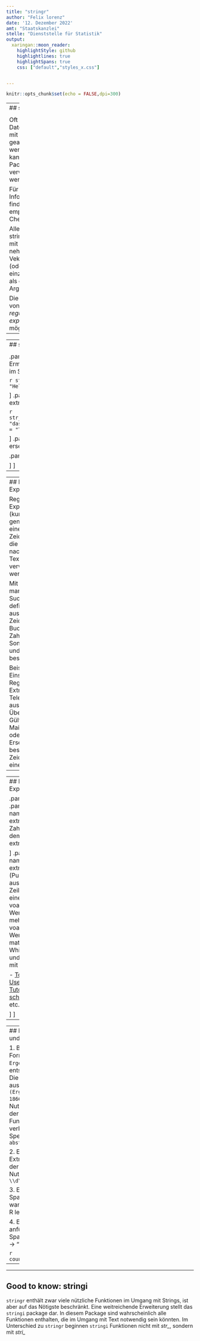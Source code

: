 ---
title: "stringr"
author: "Felix lorenz"
date: '12. Dezember 2022'
amt: "Staatskanzlei"
stelle: "Dienststelle für Statistik"
output: 
  xaringan::moon_reader:
    highlightStyle: github
    highlightlines: true
    highlightSpans: true
    css: ["default","styles_x.css"]


---





```{r setup, include=FALSE}
knitr::opts_chunk$set(echo = FALSE,dpi=300)
```





----
## stringr

<figure class="logo-fig logo-fig-small">
  <a href='https://stringr.tidyverse.org' target="_blank">
    <img src='https://stringr.tidyverse.org/logo.png' class='logo'/>
  </a>
</figure>

Oft muss in der Datenaufbereitung mit Text (=strings) gearbeitet werden. Dafür kann das `stringr` Package verwendet werden.

Für detailliertere Informationen findet sich [hier](https://github.com/rstudio/cheatsheets/blob/main/strings.pdf) ein empfehlenswertes Cheatsheet

Alle Funktionen in stringr beginnen mit str_ und nehmen einen Vektor von Strings (oder einen einzelnen String) als erstes Argument.

Die verwendung von sogenannten *regular expressions* ist möglich.

---
----
## stringr

<figure class="logo-fig logo-fig-small">
  <a href='https://stringr.tidyverse.org' target="_blank">
    <img src='https://stringr.tidyverse.org/logo.png' class='logo'/>
  </a>
</figure>

.panelset[
.panel[.panel-name[str_detect]
Ermitteln, ob eine bestimmte Zeichenfolge im String enthalten ist.
```{r, message=FALSE}
library(stringr)
```

```{r, echo=TRUE}
str_detect(c("Das ist ein Test", "Hello World"),
           pattern = "Test")
```

]
.panel[.panel-name[str_extract]
Text extrahieren

```{r, echo=TRUE}
str_extract(c("dasisteinTestmitstrings",
              "das_ist_ein_Test_mit_strings"), 
            pattern = "Test")
```

]
.panel[.panel-name[str_replace]
Text ersetzen
```{r, echo=TRUE}
str_replace(c("dasisteinTestmitstrings",
              "das_ist_ein_Test_mit_strings_Test"), 
            pattern = "Test",
            replacement = "Versuch")
```
**ACHTUNG:** `str_replace` ersetzt das Pattern lediglich beim ersten Auftreten. Soll jedes Auftreten innerhalb des Strings ersetzt werden, muss die `str_replace_all` Funktion verwendet werden.
]
.panel[.panel-name[str_remove]
Text entfernen
```{r, echo=TRUE}
str_remove(c("dasisteinTestmitstrings",
              "das_ist_ein_Test_mit_strings"), 
            pattern = "Test")
```
**ACHTUNG:** `str_remove` entfernt das Pattern lediglich beim ersten Auftreten. Soll jedes Auftreten innerhalb des Strings entfernt werden, muss die `str_remove_all` Funktion verwendet werden.
]

.panel[.panel-name[str_split]
Text zerteilen
```{r, echo=TRUE}
str_split(c("dasisteinTestmitstrings",
              "das_ist_ein_Test_mit_strings"), 
            pattern = "_")
```
`str_split_fixed` und `str_split_n` sind verwandte Funktionen, die ebenfalls Text zerteilen können un zusätzliche Spezifikationen erlauben.
]
.panel[.panel-name[str_trim]
Leerzeichen an Anfang und Ende eines Strings entfernen
```{r, echo=TRUE}
str_trim(c("    Hello World      ", "    Test"))
```

]
]

---
----
## Regular Expressions
<figure class="logo-fig logo-fig-small">
  <a href='https://stringr.tidyverse.org' target="_blank">
    <img src='https://stringr.tidyverse.org/logo.png' class='logo'/>
  </a>
</figure>

Regular Expressions (kurz "Regex" genannt) sind eine Art von Zeichenfolgen, die zur Suche nach Mustern in Texten verwendet werden. 

Mit Regex kann man komplexe Suchmuster definieren, die aus bestimmten Zeichenfolgen, Buchstaben, Zahlen, Sonderzeichen und Platzhaltern bestehen.

Beispiele für den Einsatz von Regex sind das Extrahieren von Telefonnummern aus Texten, das Überprüfen der Gültigkeit von E-Mail-Adressen oder das Ersetzen von bestimmten Zeichenfolgen in einer Datei.

---
----
## Regular Expressions: Beispiele
<figure class="logo-fig logo-fig-small">
  <a href='https://stringr.tidyverse.org' target="_blank">
    <img src='https://stringr.tidyverse.org/logo.png' class='logo'/>
  </a>
</figure>

.panelset[
.panel[.panel-name[Telefonnummern extrahieren]
- Jede Zahl (digit) kann mit dem regex `\d` extrahiert werden.
```{r, echo=TRUE}
str_extract_all(c("Meine Nummer ist die 058345-5367",
                  "Meine Adresse ist Grabenstrasse 8, 8510 Frauenfeld"), 
                pattern = "\\d{6}-\\d{4}")
```


]
.panel[.panel-name[Email extrahieren]
-  `.` (Punkt): matcht alles ausser Zeilenumbrüche
- `+`: einer oder mehr des voangengangenen Wertes
- `*`: null oder mehr des voangengangenen Wertes
- `[^\\s]`: matcht alles ausser Whitespaces
- `?\\.ch` und `?@`: Match muss mit `\\.ch` bzw. `@` enden
```{r, echo=TRUE}
str_extract_all(c("Meine Mailadresse ist felix.lorenz@tg.ch",
                  "felix.lorenz@tg wird nicht gematcht"), 
                pattern = "[^\\s]*?@.+?\\.ch")
```
]
.panel[.panel-name[Weitere nützliche Regex]
Im Netz finden sich jede Menge nützliche Sammlungen

- [Top 15 Commonly Used Regex](https://digitalfortress.tech/tips/top-15-commonly-used-regex/)
- [Regex Tutorial](https://www3.ntu.edu.sg/home/ehchua/programming/howto/Regexe.html)
- [Regex schreiben und testen](https://regexr.com/)
- etc.

]
]
---
----
## Hands-On: Arbeiten mit stringr und Regular Expressions
<figure class="logo-fig logo-fig-small">
  <a href='https://stringr.tidyverse.org' target="_blank">
    <img src='https://stringr.tidyverse.org/logo.png' class='logo'/>
  </a>
</figure>

1. Bringe `abstimmungen` in ein Tidy Format, sodass jeder Wert in `Ergebnis` einer eigenen Spalte entspricht<br>
Die dazugehörigen Werte sollen aus der Spalte `Volksabstimmungen (Ergebnisse Ebene Kanton seit 1866)` kommen.<br>
Nutze das tidyr package und eine der vohin besprochenen Funktionen um die Tabelle zu verbreitern (wide Format)<br>
Speichere das Ergebnis in `abstimmungen_tidy` 

2. Erstelle eine neue Variable `date`.<br>
Extrahiere dazu das Datum aus der Spalte `Datum und Vorlage`<br>
Nutze dafür den Regex `\\d\\d\\d\\d-\\d\\d-\\d\\d`

3. Entferne das Datum aus der Spalte `Datum und Vorlage` und wandle die `date` Spalte in ein von R lesbares Datum um.

4. Entferne die Leerzeichen anführenden Leerzeichen aus der Spalte `Datum und Vorlage` (" Test " -> "Test")

```{r}
countdown::countdown(minutes=10)
```
---
----
## Good to know: stringi

`stringr` enthält zwar viele nützliche Funktionen im Umgang mit Strings, ist aber auf das Nötigste beschränkt. Eine weitreichende Erweiterung stellt das `stringi` package dar. In diesem Package sind wahrscheinlich alle Funktionen enthalten, die im Umgang mit Text notwendig sein könnten. Im Unterschied zu `stringr` beginnen `stringi` Funktionen nicht mit *str_*, sondern mit *stri_*
